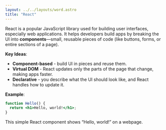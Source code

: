 ---
layout: ../../layouts/word.astro
title: "React"
---
React is a popular JavaScript library used for building user interfaces, especially web applications. It helps developers build apps by breaking the UI into **components**—small, reusable pieces of code (like buttons, forms, or entire sections of a page).

**Key Ideas**:
- **Component-based** - build UI in pieces and reuse them.
- **Virtual DOM** - React updates only the parts of the page that change, making apps faster.
- **Declarative** - you describe what the UI should look like, and React handles how to update it.

**Example**:
```jsx
function Hello() {
  return <h1>Hello, world!</h1>;
}
```

This simple React component shows “Hello, world!” on a webpage.
